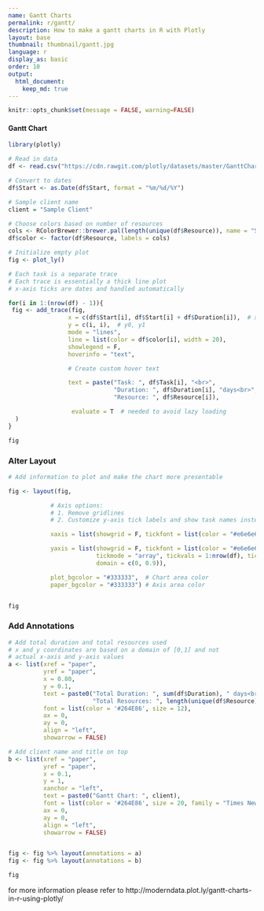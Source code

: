 ```yaml
---
name: Gantt Charts
permalink: r/gantt/
description: How to make a gantt charts in R with Plotly
layout: base
thumbnail: thumbnail/gantt.jpg
language: r
display_as: basic
order: 10
output:
  html_document:
    keep_md: true
---
```


```r
knitr::opts_chunk$set(message = FALSE, warning=FALSE)
```
#### Gantt Chart

```r
library(plotly)

# Read in data
df <- read.csv("https://cdn.rawgit.com/plotly/datasets/master/GanttChart-updated.csv", stringsAsFactors = F)

# Convert to dates
df$Start <- as.Date(df$Start, format = "%m/%d/%Y")

# Sample client name
client = "Sample Client"

# Choose colors based on number of resources
cols <- RColorBrewer::brewer.pal(length(unique(df$Resource)), name = "Set3")
df$color <- factor(df$Resource, labels = cols)

# Initialize empty plot
fig <- plot_ly()

# Each task is a separate trace
# Each trace is essentially a thick line plot
# x-axis ticks are dates and handled automatically

for(i in 1:(nrow(df) - 1)){
 fig <- add_trace(fig,
                 x = c(df$Start[i], df$Start[i] + df$Duration[i]),  # x0, x1
                 y = c(i, i),  # y0, y1
                 mode = "lines",
                 line = list(color = df$color[i], width = 20),
                 showlegend = F,
                 hoverinfo = "text",

                 # Create custom hover text

                 text = paste("Task: ", df$Task[i], "<br>",
                              "Duration: ", df$Duration[i], "days<br>",
                              "Resource: ", df$Resource[i]),

                  evaluate = T  # needed to avoid lazy loading
  )
}

fig
```

### Alter Layout

```r
# Add information to plot and make the chart more presentable

fig <- layout(fig,

            # Axis options:
            # 1. Remove gridlines
            # 2. Customize y-axis tick labels and show task names instead of numbers

            xaxis = list(showgrid = F, tickfont = list(color = "#e6e6e6")),

            yaxis = list(showgrid = F, tickfont = list(color = "#e6e6e6"),
                         tickmode = "array", tickvals = 1:nrow(df), ticktext = unique(df$Task),
                         domain = c(0, 0.9)),

            plot_bgcolor = "#333333",  # Chart area color
            paper_bgcolor = "#333333") # Axis area color


fig
```

### Add Annotations

```r
# Add total duration and total resources used
# x and y coordinates are based on a domain of [0,1] and not
# actual x-axis and y-axis values
a <- list(xref = "paper",
          yref = "paper",
          x = 0.80,
          y = 0.1,
          text = paste0("Total Duration: ", sum(df$Duration), " days<br>",
                        "Total Resources: ", length(unique(df$Resource)), "<br>"),
          font = list(color = '#264E86', size = 12),
          ax = 0,
          ay = 0,
          align = "left",
          showarrow = FALSE)

# Add client name and title on top
b <- list(xref = "paper",
          yref = "paper",
          x = 0.1,
          y = 1,
          xanchor = "left",
          text = paste0("Gantt Chart: ", client),
          font = list(color = '#264E86', size = 20, family = "Times New Roman"),
          ax = 0,
          ay = 0,
          align = "left",
          showarrow = FALSE)


fig <- fig %>% layout(annotations = a) 
fig <- fig %>% layout(annotations = b)

fig
```

for more information please refer to http://moderndata.plot.ly/gantt-charts-in-r-using-plotly/
